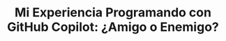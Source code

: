 ---
title: 'Mi Experiencia Programando con GitHub Copilot: ¿Amigo o Enemigo?'
description: 'Una reseña honesta sobre las ventajas y desventajas de usar un asistente de código basado en IA en proyectos reales. Aumenta la velocidad, pero ¿a qué coste?'
pubDate: 2025-05-28
heroImage: '/src/assets/images/blog/hero/02.jpg' # You can reuse an image for now
imageAlt: 'Código en una pantalla con el logo de GitHub Copilot'
tags: ["Programación", "IA", "Herramientas"] 
readingTime: 16
category: "IA"  # <-- THIS IS NEW AND REQUIRED
---